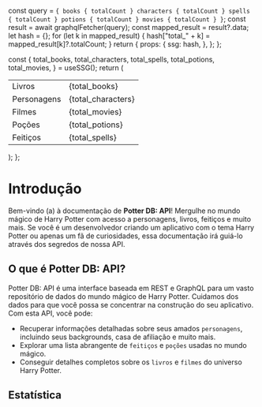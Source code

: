 


  const query = `
    {
      books {
        totalCount
      }
      characters {
        totalCount
      }
      spells {
        totalCount
      }
      potions {
        totalCount
      }
      movies {
        totalCount
      }
    }
  `;
  const result = await graphqlFetcher(query);
  const mapped_result = result?.data;
  let hash = {};
  for (let k in mapped_result) {
    hash["total_" + k] = mapped_result[k]?.totalCount;
  }
  return {
    props: {
      ssg: hash,
    },
  };
};

  const {
    total_books,
    total_characters,
    total_spells,
    total_potions,
    total_movies,
  } = useSSG();
  return (
    <table>
      <tbody>
        <tr>
          <td>Livros</td>
          <td>{total_books}</td>
        </tr>
        <tr>
          <td>Personagens</td>
          <td>{total_characters}</td>
        </tr>
        <tr>
          <td>Filmes</td>
          <td>{total_movies}</td>
        </tr>
        <tr>
          <td>Poções</td>
          <td>{total_potions}</td>
        </tr>
        <tr>
          <td>Feitiços</td>
          <td>{total_spells}</td>
        </tr>
      </tbody>
    </table>
  );
};

# Introdução

Bem-vindo (a) à documentação de **Potter DB: API**!
Mergulhe no mundo mágico de Harry Potter com acesso a personagens, livros, feitiços e muito mais. 
Se você é um desenvolvedor criando um aplicativo com o tema Harry Potter ou apenas um fã de curiosidades, essa documentação irá guiá-lo através dos segredos de nossa API.

## O que é Potter DB: API?
Potter DB: API é uma interface baseada em REST e GraphQL para um vasto repositório de dados do mundo mágico de Harry Potter. Cuidamos dos dados para que você possa se concentrar na construção do seu aplicativo. Com esta API, você pode:
- Recuperar informações detalhadas sobre seus amados `personagens`, incluindo seus backgrounds, casa de afiliação e muito mais.
- Explorar uma lista abrangente de `feitiços` e `poções` usadas no mundo mágico.
- Conseguir detalhes completos sobre os `livros` e `filmes` do universo Harry Potter. 

## Estatística
<Stats />
